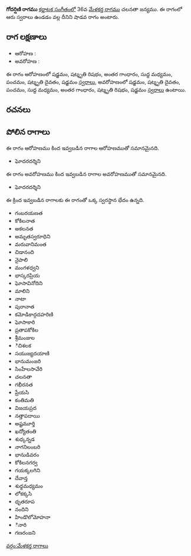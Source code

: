{{Infobox ragam
	| name          	= గోదర్షిణి
	| synonym	    	= 
	| mela          	= 
	| chakra        	= 
	| janaka        	= 
	| type          	= శాడవ
	| arohanam      	= {{svaraC|S|R3|G3|M1|P|D3|S'}} 
	| avarohanam    	= {{svaraC|S'|D3|P|M1|G3|R3|S}}
	| jeeva         	=
	| chhaya        	=
	| nyasa         	=
	| vishesha      	= 
	| equivalent  		= 
}}
{{కర్ణాటక సంగీత రాగాలు}}
'''గోదర్షిణి రాగము''' [[కర్ణాటక సంగీతం]]లో 36వ [[మేళకర్త రాగము]] చలనతా జన్యము.  ఈ రాగంలో ఆరు స్వరాలు ఉండడం వల్ల దీనిని షాడవ రాగం అంటారు.


==రాగ లక్షణాలు==


* ఆరోహణ : {{svaraC|S|R3|G3|M1|P|D3|S'}} 
* అవరోహణ : {{svaraC|S'|D3|P|M1|G3|R3|S}}

ఈ రాగం ఆరోహణంలో షడ్జమం, షట్శృతి రిషభం, అంతర గాంధారం, సుద్ద మధ్యమం, పంచమం, షట్శృతి దైవతం, షడ్జమం [[స్వరాలు]], అవరోహణంలో షడ్జమం, షట్శృతి దైవతం, పంచమం, సుద్ద మధ్యమం, అంతర గాంధారం, షట్శృతి రిషభం, షడ్జమం [[స్వరాలు]] ఉంటాయి.

==రచనలు==



==పోలిన రాగాలు==
ఈ రాగం ఆరోహణము కింద ఇవ్వబడిన రాగాల ఆరోహణముతో సమానమైనది.
* ఘోదరదర్శిని

ఈ రాగం అవరోహణము కింద ఇవ్వబడిన రాగాల అవరోహణముతో సమానమైనది.
* ఘోదరదర్శిని

ఈ క్రింద ఇవ్వబడిన రాగాలకు ఈ రాగంతో ఒక్క స్వరస్థాన భేదం ఉన్నది.
* గంబరయణత
* కోకిలనాత
* అకలనత
* అమృతస్వరూధిని
* మరువానిమంత
* చిడానంది
* నైపాలి
* మంగళధ్వని
* భాస్కరప్రియ
* ఘోసావినోదిని
* మాలిని
* నాటా
* పురానాత
* కమోడికాద్గదహరిణి
* ఘోసాకారి
* ప్రతాపకోకిల
* శ్రీమంజుల
* ిచిశలక
* సయుజ్యదయాణి
* భానుమంజరి
* సింహేలసావేరి
* చలనతా
* గభీరనత
* ప్రేయసి
* కంతిమతి
* విజయప్రద
* నత్తాపదాయి
* అష్టమూర్తి
* ఖద్యోతంతి
* శుధ్కన్నడ
* నాగనిలంబరి
* భానుడివరం
* కోకిలనగర్వ
* గయక్కలగిని
* దేవాన్త
* శుధ్ధమధ్యమం
* లోకక్కసి
* ధృతరూప
* నందిని
* హిండొలోమోహనా
* ినారి
* గణరంజని



[[వర్గం:మేళకర్త రాగాలు]]